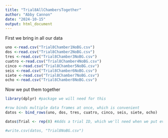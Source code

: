 ```yaml
---
title: "Trial8AllChambersTogether"
author: "Abby Cannon"
date: "2024-10-15"
output: html_document
---
```


First we bring in all our data
```r
uno <-read.csv("Trial8Chamber1NoBG.csv")
dos <-read.csv("Trial8Chamber2NoBG.csv")
tres <-read.csv("Trial8Chamber3NoBG.csv")
cuatro <-read.csv("Trial8Chamber4NoBG.csv")
cinco <-read.csv("Trial8Chamber5NoBG.csv")
seis <-read.csv("Trial8Chamber6NoBG.csv")
siete <-read.csv("Trial8Chamber7NoBG.csv")
ocho <-read.csv("Trial8Chamber8NoBG.csv")
```

Now we put them together
```r
library(dplyr) #package we will need for this

#row binds multiple data frames at once, which is convenient
datos <- bind_rows(uno, dos, tres, cuatro, cinco, seis, siete, ocho)

datos$Trial <- rep(8) #Adds a trial ID, which we'll need when we put everything together

#write.csv(datos, "Trial8NoBG.csv")
```
